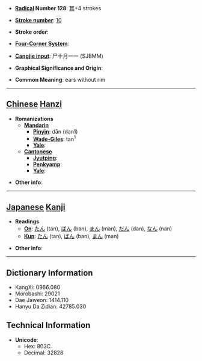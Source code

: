 * '''[[Wiktionary:Chinese radical index| Radical]] Number 128''': [[Wiktionary:Chinese radical index 耳|耳]]+4 strokes

* '''[[Wiktionary:Chinese total strokes index|Stroke number]]''': [[Wiktionary:Chinese total strokes index 10|10]]

* '''Stroke order''': 

* '''[[Wiktionary:Chinese four corner index|Four-Corner System]]''': 

* '''[[Wiktionary:Chinese Cangjie index|Cangjie input]]''': 尸十月一一 (SJBMM)

* '''Graphical Significance and Origin''': 

* '''Common Meaning''': ears without rim

----

== [[Chinese]] [[Hanzi]] ==

* '''Romanizations'''
** '''[[Mandarin]]'''
*** '''[[Pinyin]]''': dān (dan1)
*** '''[[Wade-Giles]]''': tan<sup>1</sup>
*** '''[[Yale]]''': 
** '''[[Cantonese]]'''
*** '''[[Jyutping]]''':
*** '''[[Penkyamp]]''': 
*** '''[[Yale]]''': 

* '''Other info''': 

----

== [[Japanese]] [[Kanji]] ==

* '''Readings'''
** '''[[On]]''': [[たん]] (tan), [[ばん]] (ban), [[まん]] (man), [[だん]] (dan), [[なん]] (nan)
** '''[[Kun]]''': [[たん]] (tan), [[ばん]] (ban), [[まん]] (man)

* '''Other info''':  

----

== Dictionary Information ==

* KangXi: 0966.080
* Morobashi: 29021
* Dae Jaweon: 1414.110
* Hanyu Da Zidian: 42785.030

== Technical Information ==

* '''Unicode''':
** Hex: 803C
** Decimal: 32828